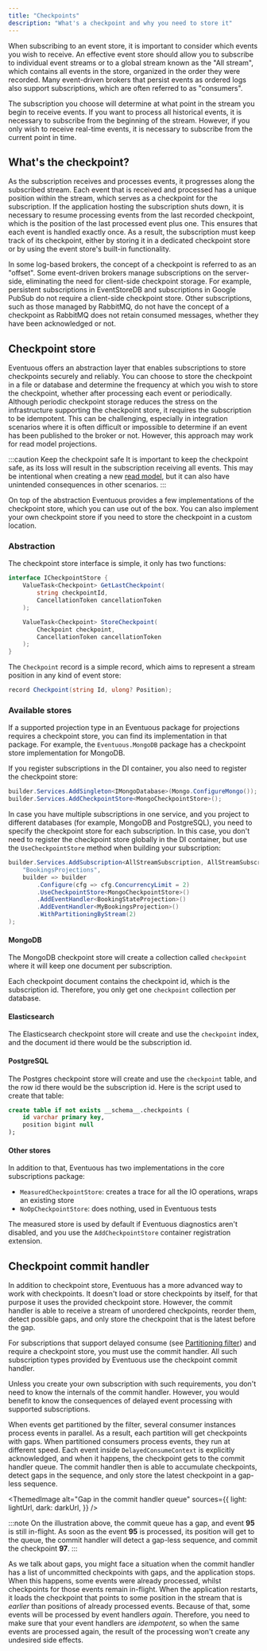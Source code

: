```yaml
---
title: "Checkpoints"
description: "What's a checkpoint and why you need to store it"
---
```


When subscribing to an event store, it is important to consider which events you wish to receive. An effective event store should allow you to subscribe to individual event streams or to a global stream known as the "All stream", which contains all events in the store, organized in the order they were recorded. Many event-driven brokers that persist events as ordered logs also support subscriptions, which are often referred to as "consumers".

The subscription you choose will determine at what point in the stream you begin to receive events. If you want to process all historical events, it is necessary to subscribe from the beginning of the stream. However, if you only wish to receive real-time events, it is necessary to subscribe from the current point in time.

## What's the checkpoint?

As the subscription receives and processes events, it progresses along the subscribed stream. Each event that is received and processed has a unique position within the stream, which serves as a checkpoint for the subscription. If the application hosting the subscription shuts down, it is necessary to resume processing events from the last recorded checkpoint, which is the position of the last processed event plus one. This ensures that each event is handled exactly once. As a result, the subscription must keep track of its checkpoint, either by storing it in a dedicated checkpoint store or by using the event store's built-in functionality.

In some log-based brokers, the concept of a checkpoint is referred to as an "offset". Some event-driven brokers manage subscriptions on the server-side, eliminating the need for client-side checkpoint storage. For example, persistent subscriptions in EventStoreDB and subscriptions in Google PubSub do not require a client-side checkpoint store. Other subscriptions, such as those managed by RabbitMQ, do not have the concept of a checkpoint as RabbitMQ does not retain consumed messages, whether they have been acknowledged or not.

## Checkpoint store

Eventuous offers an abstraction layer that enables subscriptions to store checkpoints securely and reliably. You can choose to store the checkpoint in a file or database and determine the frequency at which you wish to store the checkpoint, whether after processing each event or periodically. Although periodic checkpoint storage reduces the stress on the infrastructure supporting the checkpoint store, it requires the subscription to be idempotent. This can be challenging, especially in integration scenarios where it is often difficult or impossible to determine if an event has been published to the broker or not. However, this approach may work for read model projections.

:::caution Keep the checkpoint safe
It is important to keep the checkpoint safe, as its loss will result in the subscription receiving all events. This may be intentional when creating a new [read model](../../read-models), but it can also have unintended consequences in other scenarios.
:::

On top of the abstraction Eventuous provides a few implementations of the checkpoint store, which you can use out of the box. You can also implement your own checkpoint store if you need to store the checkpoint in a custom location.

### Abstraction

The checkpoint store interface is simple, it only has two functions:

```csharp title="ICheckpointStore.cs"
interface ICheckpointStore {
    ValueTask<Checkpoint> GetLastCheckpoint(
        string checkpointId,
        CancellationToken cancellationToken
    );

    ValueTask<Checkpoint> StoreCheckpoint(
        Checkpoint checkpoint,
        CancellationToken cancellationToken
    );
}
```

The `Checkpoint` record is a simple record, which aims to represent a stream position in any kind of event store:

```csharp
record Checkpoint(string Id, ulong? Position);
```

### Available stores

If a supported projection type in an Eventuous package for projections requires a checkpoint store, you can find its implementation in that package. For example, the `Eventuous.MongoDB` package has a checkpoint store implementation for MongoDB.

If you register subscriptions in the DI container, you also need to register the checkpoint store:

```csharp title="Program.cs"
builder.Services.AddSingleton<IMongoDatabase>(Mongo.ConfigureMongo());
builder.Services.AddCheckpointStore<MongoCheckpointStore>();
```

In case you have multiple subscriptions in one service, and you project to different databases (for example, MongoDB and PostgreSQL), you need to specify the checkpoint store for each subscription. In this case, you don't need to register the checkpoint store globally in the DI container, but use the `UseCheckpointStore` method when building your subscription:

```csharp title="Program.cs"
builder.Services.AddSubscription<AllStreamSubscription, AllStreamSubscriptionOptions>(
    "BookingsProjections",
    builder => builder
        .Configure(cfg => cfg.ConcurrencyLimit = 2)
        .UseCheckpointStore<MongoCheckpointStore>()
        .AddEventHandler<BookingStateProjection>()
        .AddEventHandler<MyBookingsProjection>()
        .WithPartitioningByStream(2)
);
```

#### MongoDB

The MongoDB checkpoint store will create a collection called `checkpoint` where it will keep one document per subscription.

Each checkpoint document contains the checkpoint id, which is the subscription id. Therefore, you only get one `checkpoint` collection per database.

#### Elasticsearch

The Elasticsearch checkpoint store will create and use the `checkpoint` index, and the document id there would be the subscription id.

#### PostgreSQL

The Postgres checkpoint store will create and use the `checkpoint` table, and the row id there would be the subscription id. Here is the script used to create that table:

```sql
create table if not exists __schema__.checkpoints (
    id varchar primary key, 
    position bigint null 
);
```

#### Other stores

In addition to that, Eventuous has two implementations in the core subscriptions package:
- `MeasuredCheckpointStore`: creates a trace for all the IO operations, wraps an existing store
- `NoOpCheckpointStore`: does nothing, used in Eventuous tests

The measured store is used by default if Eventuous diagnostics aren't disabled, and you use the `AddCheckpointStore` container registration extension.

## Checkpoint commit handler

In addition to checkpoint store, Eventuous has a more advanced way to work with checkpoints. It doesn't load or store checkpoints by itself, for that purpose it uses the provided checkpoint store. However, the commit handler is able to receive a stream of unordered checkpoints, reorder them, detect possible gaps, and only store the checkpoint that is the latest before the gap.

For subscriptions that support delayed consume (see [Partitioning filter](../pipes/#partitioning-filter)) and require a checkpoint store, you must use the commit handler. All such subscription types provided by Eventuous use the checkpoint commit handler.

Unless you create your own subscription with such requirements, you don't need to know the internals of the commit handler. However, you would benefit to know the consequences of delayed event processing with supported subscriptions.

When events get partitioned by the filter, several consumer instances process events in parallel. As a result, each partition will get checkpoints with gaps. When partitioned consumers process events, they run at different speed. Each event inside `DelayedConsumeContext` is explicitly acknowledged, and when it happens, the checkpoint gets to the commit handler queue. The commit handler then is able to accumulate checkpoints, detect gaps in the sequence, and only store the latest checkpoint in a gap-less sequence.

<ThemedImage
    alt="Gap in the commit handler queue"
    sources={{
        light: lightUrl,
        dark: darkUrl,
    }}
/>

:::note
On the illustration above, the commit queue has a gap, and event **95** is still in-flight. As soon as the event **95** is processed, its position will get to the queue, the commit handler will detect a gap-less sequence, and commit the checkpoint **97**.
:::

As we talk about gaps, you might face a situation when the commit handler has a list of uncommitted checkpoints with gaps, and the application stops. When this happens, some events were already processed, whilst checkpoints for those events remain in-flight. When the application restarts, it loads the checkpoint that points to some position in the stream that is _earlier_ than positions of already processed events. Because of that, some events will be processed by event handlers _again_. Therefore, you need to make sure that your event handlers are _idempotent_, so when the same events are processed again, the result of the processing won't create any undesired side effects.
